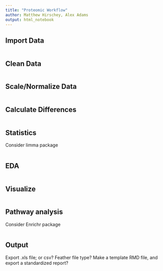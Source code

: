```yaml
---
title: "Proteomic Workflow"
author: Matthew Hirschey, Alex Adams
output: html_notebook
---
```


## Import Data
```r

```

## Clean Data
```r

```

## Scale/Normalize Data
```r

```

## Calculate Differences
```r

```

## Statistics
Consider limma package
```r

```

## EDA
```r

```

## Visualize
```r

```

## Pathway analysis
Consider Enrichr package
```r

```

## Output
Export .xls file; or csv? 
Feather file type?
Make a template RMD file, and export a standardized report?
```r

```
